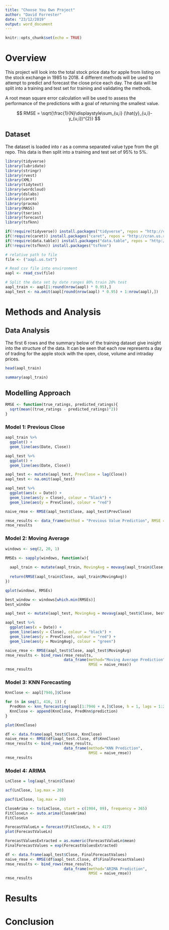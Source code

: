 ```yaml
---
title: "Choose You Own Project"
author: "David Forrester"
date: "23/12/2019"
output: word_document
---
```


```r
knitr::opts_chunk$set(echo = TRUE)
```

# Overview
This project will look into the total stock price data for apple from listing on the stock exchange in 1985 to 2018. 4 different methods will be used to attempt to predict and forecast the close price each day. The data will be split into a training and test set for training and validating the methods. 

A root mean square error calculation will be used to assess the performance of the predictions with a goal of returning the smallest value. 

$$ RMSE = \sqrt{\frac{1}{N}\displaystyle\sum_{u,i} (\hat{y}_{u,i}-y_{u,i})^{2}} $$

\pagebreak

## Dataset
The dataset is loaded into r as a comma separated value type from the git repo. This data is then split into a training and test set of 95% to 5%. 

``` r
library(tidyverse)
library(lubridate)
library(stringr)
library(rvest)
library(XML)
library(tidytext)
library(wordcloud)
library(dslabs)
library(caret)
library(pracma)
library(MASS)
library(tseries)
library(forecast)
library(tsfknn)

if(!require(tidyverse)) install.packages("tidyverse", repos = "http://cran.us.r-project.org")
if(!require(caret)) install.packages("caret", repos = "http://cran.us.r-project.org")
if(!require(data.table)) install.packages("data.table", repos = "http://cran.us.r-project.org")
if(!require(tsfknn)) install.packages("tsfknn")

# relative path to file
file <- ("aapl.us.txt")

# Read csv file into environment
aapl <- read_csv(file)

# Split the data set by date ranges 80% train 20% test
aapl_train <- aapl[1:round(nrow(aapl) * 0.95),]
aapl_test <- na.omit(aapl[round(nrow(aapl) * 0.95) + 1:nrow(aapl),])
```

\pagebreak

# Methods and Analysis
## Data Analysis
The first 6 rows and the summary below of the training dataset give insight into the structure of the data. It can be seen that each row represents a day of trading for the apple stock with the open, close, volume and intraday prices. 
``` r
head(aapl_train)
```


``` r
summary(aapl_train)
```

\pagebreak

## Modelling Approach

``` r
RMSE <- function(true_ratings, predicted_ratings){
  sqrt(mean((true_ratings - predicted_ratings)^2))
}
```

\pagebreak

### Model 1: Previous Close


```r
aapl_train %>%
  ggplot() +
  geom_line(aes(Date, Close))
```



```r
aapl_test %>%
  ggplot() +
  geom_line(aes(Date, Close))
```



```r
aapl_test <- mutate(aapl_test, PrevClose = lag(Close))
aapl_test <- na.omit(aapl_test)
```



```r
aapl_test %>%
  ggplot(aes(x = Date)) +
  geom_line(aes(y = Close), colour = "black") +
  geom_line(aes(y = PrevClose), colour = "red")
```



```r
naive_rmse <- RMSE(aapl_test$Close, aapl_test$PrevClose)

rmse_results <- data_frame(method = "Previous Value Prediction", RMSE = naive_rmse)
rmse_results
```

\pagebreak

### Model 2: Moving Average


```r
windows <- seq(2, 20, 1)
```



```r
RMSEs <- sapply(windows, function(w){
  
  aapl_train <- mutate(aapl_train, MovingAvg = movavg(aapl_train$Close, w, type=c("s")))
  
  return(RMSE(aapl_train$Close, aapl_train$MovingAvg))
})
```



```r
qplot(windows, RMSEs)
```



```r
best_window <- windows[which.min(RMSEs)]
best_window
```



```r
aapl_test <- mutate(aapl_test, MovingAvg = movavg(aapl_test$Close, best_window, type=c("s")))
```



```r
aapl_test %>%
  ggplot(aes(x = Date)) +
  geom_line(aes(y = Close), colour = "black") +
  geom_line(aes(y = PrevClose), colour = "red") +
  geom_line(aes(y = MovingAvg), colour = "green")
```



```r
naive_rmse <- RMSE(aapl_test$Close, aapl_test$MovingAvg)
rmse_results <- bind_rows(rmse_results,
                          data_frame(method="Moving Average Prediction",  
                                     RMSE = naive_rmse))
rmse_results
```

\pagebreak

### Model 3: KNN Forecasting


```r
KnnClose <- aapl[7946,]$Close
```



```r
for (n in seq(1, 416, 1)) {
  PredKnn <- knn_forecasting(aapl[1:7946 + n,]$Close, h = 1, lags = 1:2, k = 2)
  KnnClose <- append(KnnClose, PredKnn$prediction)
}
```



```r
plot(KnnClose)
```



```r
df <- data.frame(aapl_test$Close, KnnClose)
naive_rmse <- RMSE(df$aapl_test.Close, df$KnnClose)
rmse_results <- bind_rows(rmse_results,
                          data_frame(method="KNN Prediction",  
                                     RMSE = naive_rmse))
rmse_results
```


\pagebreak

### Model 4: ARIMA


```r
LnClose = log(aapl_train$Close)
```



```r
acf(LnClose, lag.max = 20)
```



```r
pacf(LnClose, lag.max = 20)
```



```r
CloseArima <- ts(LnClose, start = c(1984, 09), frequency = 365)
FitCloseLn <- auto.arima(CloseArima)
FitCloseLn
```



```r
ForecastValueLn = forecast(FitCloseLn, h = 417)
plot(ForecastValueLn)
```



```r
ForecastValuesExtracted = as.numeric(ForecastValueLn$mean)
FinalForecastValues = exp(ForecastValuesExtracted)
```



```r
df <- data.frame(aapl_test$Close, FinalForecastValues)
naive_rmse <- RMSE(df$aapl_test.Close, df$FinalForecastValues)
rmse_results <- bind_rows(rmse_results,
                          data_frame(method="ARIMA Prediction",  
                                     RMSE = naive_rmse))
rmse_results
```


\pagebreak

# Results


# Conclusion























